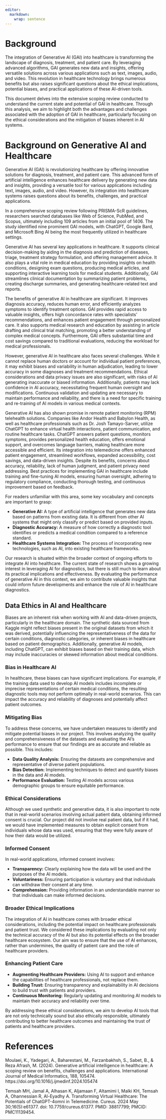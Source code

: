 ```yaml
---
editor: 
  markdown: 
    wrap: sentence
---
```


# Background

The integration of Generative AI (GAI) into healthcare is transforming the landscape of diagnosis, treatment, and patient care.
By leveraging advanced algorithms, GAI generates new data and insights, offering versatile solutions across various applications such as text, images, audio, and video.
This revolution in healthcare technology brings numerous benefits but also raises significant questions about the ethical implications, potential biases, and practical applications of these AI-driven tools.

This document delves into the extensive scoping review conducted to understand the current state and potential of GAI in healthcare.
Through this analysis, we aim to highlight both the advantages and challenges associated with the adoption of GAI in healthcare, particularly focusing on the ethical considerations and the mitigation of biases inherent in AI systems.

# Background on Generative AI and Healthcare

Generative AI (GAI) is revolutionizing healthcare by offering innovative solutions for diagnosis, treatment, and patient care.
This advanced form of artificial intelligence enhances healthcare delivery by generating new data and insights, providing a versatile tool for various applications including text, images, audio, and video.
However, its integration into healthcare systems raises questions about its benefits, challenges, and practical applications.

In a comprehensive scoping review following PRISMA-ScR guidelines, researchers searched databases like Web of Science, PubMed, and Scopus, ultimately including 109 articles from an initial pool of 1406.
The study identified nine prominent GAI models, with ChatGPT, Google Bard, and Microsoft Bing AI being the most frequently utilized in healthcare settings.

Generative AI has several key applications in healthcare.
It supports clinical decision-making by aiding in the diagnosis and prediction of diseases, triage, treatment strategy formulation, and offering management advice.
It also plays a vital role in medical education by providing insights on health conditions, designing exam questions, producing medical articles, and supporting interactive learning tools for medical students.
Additionally, GAI streamlines clinical documentation by summarizing patient problems, creating discharge summaries, and generating healthcare-related text and reports.

The benefits of generative AI in healthcare are significant.
It improves diagnosis accuracy, reduces human error, and efficiently analyzes symptoms to identify treatment options.
GAI provides rapid access to valuable insights, offers high concordance rates with specialists' recommendations, and enhances patient engagement through personalized care.
It also supports medical research and education by assisting in article drafting and clinical trial matching, promoting a better understanding of complex medical concepts.
Furthermore, GAI offers substantial time and cost savings compared to traditional evaluations, reducing the workload for medical professionals.

However, generative AI in healthcare also faces several challenges.
While it cannot replace human doctors or account for individual patient preferences, it may exhibit biases and variability in human adjudication, leading to lower accuracy in some diagnoses and treatment recommendations.
Ethical considerations and data privacy issues are also significant, with risks of AI generating inaccurate or biased information.
Additionally, patients may lack confidence in AI accuracy, necessitating frequent human oversight and modifications.
Continuous validation and updating are necessary to maintain performance and reliability, and there is a need for specific training and re-training of AI models in various medical contexts.

Generative AI has also shown promise in remote patient monitoring (RPM) telehealth solutions.
Companies like Andor Health and Babylon Health, as well as healthcare professionals such as Dr. Josh Tamayo-Sarver, utilize ChatGPT to enhance virtual health interactions, patient communication, and routine healthcare tasks.
ChatGPT answers patient questions, monitors symptoms, provides personalized health education, offers emotional support, and overcomes language barriers, making healthcare more accessible and efficient.
Its integration into telemedicine offers enhanced patient engagement, streamlined workflows, expanded accessibility, cost savings, and data-driven insights.
Despite its benefits, concerns about accuracy, reliability, lack of human judgment, and patient privacy need addressing.
Best practices for implementing GAI in healthcare include training and fine-tuning AI models, ensuring human oversight, adhering to regulatory compliance, conducting thorough testing, and continuous improvement based on feedback.

For readers unfamiliar with this area, some key vocabulary and concepts are important to grasp:

-   **Generative AI:** A type of artificial intelligence that generates new data based on patterns from existing data. It is different from other AI systems that might only classify or predict based on provided inputs.
-   **Diagnostic Accuracy:** A measure of how correctly a diagnostic tool identifies or predicts a medical condition compared to a reference standard.
-   **Healthcare Systems Integration:** The process of incorporating new technologies, such as AI, into existing healthcare frameworks.

Our research is situated within the broader context of ongoing efforts to integrate AI into healthcare.
The current state of research shows a growing interest in leveraging AI for diagnostics, but there is still much to learn about its practical implications and effectiveness.
By evaluating the performance of generative AI in this context, we aim to contribute valuable insights that could inform future developments and enhance the role of AI in healthcare diagnostics.

## Data Ethics in AI and Healthcare

Biases are an inherent risk when working with AI and data-driven projects, particularly in the healthcare domain.
The synthetic data sourced from Kaggle might reflect biases present in the original datasets from which it was derived, potentially influencing the representativeness of the data for certain conditions, diagnostic categories, or inherent biases in healthcare based on patient demographics.
Additionally, generative AI models, including ChatGPT, can exhibit biases based on their training data, which may include inaccuracies or skewed information about medical conditions.

### Bias in Healthcare AI

In healthcare, these biases can have significant implications.
For example, if the training data used to develop AI models includes incomplete or imprecise representations of certain medical conditions, the resulting diagnostic tools may not perform optimally in real-world scenarios.
This can impact the accuracy and reliability of diagnoses and potentially affect patient outcomes.

### Mitigating Bias

To address these concerns, we have undertaken measures to identify and mitigate potential biases in our project.
This involves analyzing the quality and comprehensiveness of the datasets and evaluating the AI’s performance to ensure that our findings are as accurate and reliable as possible.
This includes:

-   **Data Quality Analysis:** Ensuring the datasets are comprehensive and representative of diverse patient populations.
-   **Bias Detection:** Implementing techniques to detect and quantify biases in the data and AI models.
-   **Performance Evaluation:** Testing AI models across various demographic groups to ensure equitable performance.

### Ethical Considerations

Although we used synthetic and generative data, it is also important to note that in real-world scenarios involving actual patient data, obtaining informed consent is crucial.
Our project did not involve real patient data, but if it had, we would have implemented measures to obtain explicit consent from individuals whose data was used, ensuring that they were fully aware of how their data would be utilized.

### Informed Consent

In real-world applications, informed consent involves:

-   **Transparency:** Clearly explaining how the data will be used and the purposes of the AI models.
-   **Voluntariness:** Ensuring participation is voluntary and that individuals can withdraw their consent at any time.
-   **Comprehension:** Providing information in an understandable manner so that individuals can make informed decisions.

### Broader Ethical Implications

The integration of AI in healthcare comes with broader ethical considerations, including the potential impact on healthcare professionals and patient trust.
We considered these implications by evaluating not only the technical accuracy of the AI but also its potential effects on the broader healthcare ecosystem.
Our aim was to ensure that the use of AI enhances, rather than undermines, the quality of patient care and the role of healthcare providers.

### Enhancing Patient Care

-   **Augmenting Healthcare Providers:** Using AI to support and enhance the capabilities of healthcare professionals, not replace them.
-   **Building Trust:** Ensuring transparency and explainability in AI decisions to build trust with patients and providers.
-   **Continuous Monitoring:** Regularly updating and monitoring AI models to maintain their accuracy and reliability over time.

By addressing these ethical considerations, we aim to develop AI tools that are not only technically sound but also ethically responsible, ultimately contributing to better healthcare outcomes and maintaining the trust of patients and healthcare providers.

# References

Moulaei, K., Yadegari, A., Baharestani, M., Farzanbakhsh, S., Sabet, B., & Reza Afrash, M.
(2024).
Generative artificial intelligence in healthcare: A scoping review on benefits, challenges and applications.
International Journal of Medical Informatics, 188, 105474.
https://doi.org/10.1016/j.ijmedinf.2024.105474 

Temsah MH, Jamal A, Alhasan K, Aljamaan F, Altamimi I, Malki KH, Temsah A, Ohannessian R, Al-Eyadhy A. Transforming Virtual Healthcare: The Potentials of ChatGPT-4omni in Telemedicine.
Cureus.
2024 May 30;16(5):e61377.
doi: 10.7759/cureus.61377.
PMID: 38817799; PMCID: PMC11139454. 
